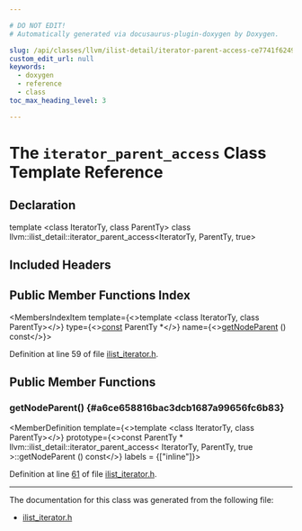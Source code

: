 ```yaml
---

# DO NOT EDIT!
# Automatically generated via docusaurus-plugin-doxygen by Doxygen.

slug: /api/classes/llvm/ilist-detail/iterator-parent-access-ce7741f62492b1e3f307b2bbb194e265
custom_edit_url: null
keywords:
  - doxygen
  - reference
  - class
toc_max_heading_level: 3

---
```





# The `iterator_parent_access` Class Template Reference

<DoxygenPage pluginConfig={pluginConfig}>



## Declaration

<CodeBlock>template &lt;class IteratorTy, class ParentTy&gt;
class llvm::ilist_detail::iterator_parent_access&lt;IteratorTy, ParentTy, true&gt;</CodeBlock>

## Included Headers

<IncludesList>
<IncludesListItem
  filePath="llvm/ADT/ilist_iterator.h"
  permalink="/docs/api/files/include/include/llvm/include/llvm/adt/ilist-iterator-h"
  isLocal="true" />
</IncludesList>

## Public Member Functions Index

<MembersIndex>

<MembersIndexItem
  template={<>template &lt;class IteratorTy, class ParentTy&gt;</>}
  type={<><a href="/docs/api/files/lib/lib/target/lib/target/aarch64/aarch64promoteconstant-cpp/#a90f8350fecae261c25be85d38b451bff">const</a> ParentTy &#42;</>}
  name={<><a href="#a6ce658816bac3dcb1687a99656fc6b83">getNodeParent</a> () const</>}>
</MembersIndexItem>

</MembersIndex>


Definition at line 59 of file <a href="/docs/api/files/include/include/llvm/include/llvm/adt/ilist-iterator-h">ilist&#95;iterator.h</a>.

<SectionDefinition>

## Public Member Functions

### getNodeParent() {#a6ce658816bac3dcb1687a99656fc6b83}

<MemberDefinition
  template={<>template &lt;class IteratorTy, class ParentTy&gt;</>}
  prototype={<>const ParentTy &#42; llvm::ilist&#95;detail::iterator&#95;parent&#95;access&lt; IteratorTy, ParentTy, true &gt;::getNodeParent () const</>}
  labels = {["inline"]}>

Definition at line <a href="/docs/api/files/include/include/llvm/include/llvm/adt/ilist-iterator-h/#l00061">61</a> of file <a href="/docs/api/files/include/include/llvm/include/llvm/adt/ilist-iterator-h">ilist&#95;iterator.h</a>.
</MemberDefinition>

</SectionDefinition>

<hr/>

The documentation for this class was generated from the following file:

<ul>
<li><a href="/docs/api/files/include/include/llvm/include/llvm/adt/ilist-iterator-h">ilist_iterator.h</a></li>
</ul>

</DoxygenPage>
